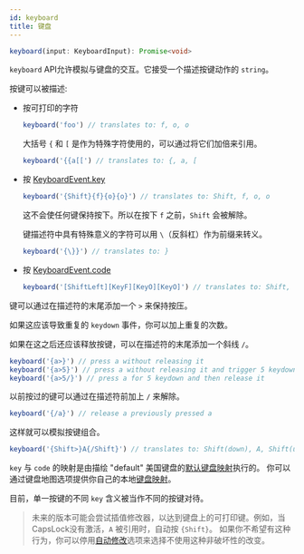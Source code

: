 ```yaml
---
id: keyboard
title: 键盘
---
```


```ts
keyboard(input: KeyboardInput): Promise<void>
```

`keyboard` API允许模拟与键盘的交互。它接受一个描述按键动作的 `string`。

按键可以被描述:

- 按可打印的字符
  ```js
  keyboard('foo') // translates to: f, o, o
  ```
  大括号 `{` 和 `[` 是作为特殊字符使用的，可以通过将它们加倍来引用。
 
  ```js
  keyboard('{{a[[') // translates to: {, a, [
  ```
- 按
  [KeyboardEvent.key](https://developer.mozilla.org/en-US/docs/Web/API/KeyboardEvent/key)

  ```js
  keyboard('{Shift}{f}{o}{o}') // translates to: Shift, f, o, o
  ```

  这不会使任何键保持按下。所以在按下 `f` 之前，`Shift` 会被解除。

  键描述符中具有特殊意义的字符可以用 `\`（反斜杠）作为前缀来转义。

  ```js
  keyboard('{\}}') // translates to: }
  ```

- 按
  [KeyboardEvent.code](https://developer.mozilla.org/en-US/docs/Web/API/KeyboardEvent/code)
  ```js
  keyboard('[ShiftLeft][KeyF][KeyO][KeyO]') // translates to: Shift, f, o, o
  ```

键可以通过在描述符的末尾添加一个 `>` 来保持按压。

如果这应该导致重复的 `keydown` 事件，你可以加上重复的次数。

如果在这之后还应该释放按键，可以在描述符的末尾添加一个斜线 `/`。

```js
keyboard('{a>}') // press a without releasing it
keyboard('{a>5}') // press a without releasing it and trigger 5 keydown
keyboard('{a>5/}') // press a for 5 keydown and then release it
```

以前按过的键可以通过在描述符前加上 `/` 来解除。

```js
keyboard('{/a}') // release a previously pressed a
```

这样就可以模拟按键组合。

```js
keyboard('{Shift>}A{/Shift}') // translates to: Shift(down), A, Shift(up)
```

`key` 与 `code` 的映射是由描绘 "default" 美国键盘的[默认键盘映射](https://github.com/testing-library/user-event/blob/main/src/keyboard/keyMap.ts)执行的。
你可以通过键盘地图选项提供你自己的本地[键盘映射](options.mdx#keyboardmap)。

目前，单一按键的不同 `key` 含义被当作不同的按键对待。

> 未来的版本可能会尝试插值修改器，以达到键盘上的可打印键。例如，当CapsLock没有激活，`A` 被引用时，自动按 `{Shift}`。
如果你不希望有这种行为，你可以停用[自动修改](options.mdx#automodify)选项来选择不使用这种非破坏性的改变。
